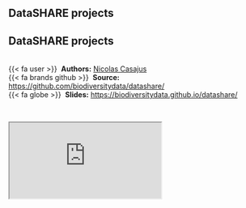 ## DataSHARE projects {.unnumbered}


::: {.callout-note icon=true appearance="simple"}
## DataSHARE projects

<br />
{{< fa user >}} &nbsp;**Authors:** [Nicolas Casajus](https://nicolascasajus.fr)<br/>
{{< fa brands github >}} &nbsp;**Source:** <https://github.com/biodiversitydata/datashare/><br/>
{{< fa globe >}} &nbsp;**Slides:** <https://biodiversitydata.github.io/datashare/>
:::


<br />

<div class="container">
  <iframe class="responsive-iframe" src="https://biodiversitydata.github.io/datashare"></iframe>
</div>
